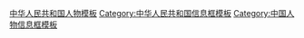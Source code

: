 [[Category:中华人民共和国人物模板|]]
[[Category:中华人民共和国信息框模板|Category:中华人民共和国信息框模板]]
[[Category:中国人物信息框模板|Category:中国人物信息框模板]]